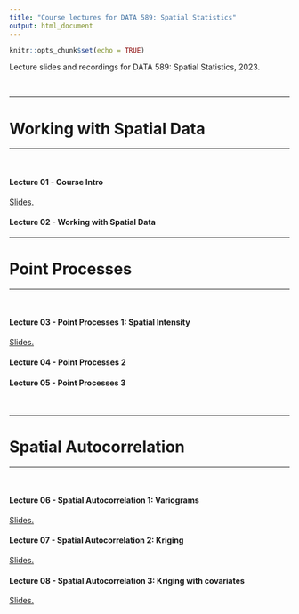 ```yaml
---
title: "Course lectures for DATA 589: Spatial Statistics"
output: html_document
---
```

  
```r
knitr::opts_chunk$set(echo = TRUE)
```

Lecture slides and recordings for DATA 589: Spatial Statistics, 2023.

<br />

***
# Working with Spatial Data
***
<br />

#### Lecture 01 - Course Intro

<a href="Lectures/01_Intro.pdf" target="_blank">Slides.</a>

<!-- <a href="" target="_blank">Recording.</a> -->

#### Lecture 02 - Working with Spatial Data

<!-- <a href="Lectures/02_Scope_of_Evol_Ecol.pdf" target="_blank">Slides.</a> -->

<!-- <a href="" target="_blank">Recording.</a> -->

***
# Point Processes
***
<br />

#### Lecture 03 - Point Processes 1: Spatial Intensity

<a href="Lectures/03_Point_Process_Intro.pdf" target="_blank">Slides.</a>

<!-- <a href="" target="_blank">Recording.</a> -->

#### Lecture 04 - Point Processes 2

<!-- <a href="Lectures/03_Selection_Adaptation.pdf" target="_blank">Slides.</a> -->

<!-- <a href="" target="_blank">Recording.</a> -->

#### Lecture 05 - Point Processes 3

<!-- <a href="Lectures/03_Selection_Adaptation.pdf" target="_blank">Slides.</a> -->

<!-- <a href="" target="_blank">Recording.</a> -->

<br />

***
# Spatial Autocorrelation
***
<br />

#### Lecture 06 - Spatial Autocorrelation 1: Variograms

<a href="Lectures/06_Spatial_Autocorrelation.pdf" target="_blank">Slides.</a>

<!-- <a href="" target="_blank">Recording.</a> -->

#### Lecture 07 - Spatial Autocorrelation 2: Kriging

<a href="Lectures/07_Kriging.pdf" target="_blank">Slides.</a>

<!-- <a href="" target="_blank">Recording.</a> -->

#### Lecture 08 - Spatial Autocorrelation 3: Kriging with covariates

<a href="Lectures/08_coKriging.pdf" target="_blank">Slides.</a>

<!-- <a href="" target="_blank">Recording.</a> -->

<br />
